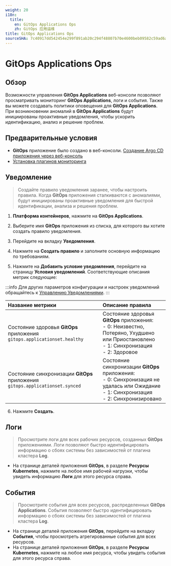 ```yaml
---
weight: 20
i18n:
  title:
    en: GitOps Applications Ops
    zh: GitOps 应用运维
title: GitOps Applications Ops
sourceSHA: 7c40917dd542454e299f891ab20c294f48807b70e4600beb09582c59ad6a99e5
---
```


# GitOps Applications Ops

## Обзор

Возможности управления **GitOps Applications** веб-консоли позволяют просматривать мониторинг **GitOps Applications**, логи и события. Также вы можете создавать политики оповещения для **GitOps Applications**. При возникновении аномалий в **GitOps Applications** будут инициированы проактивные уведомления, чтобы ускорить идентификацию, анализ и решение проблем.

## Предварительные условия

- **GitOps** приложение было создано в веб-консоли. [Создание Argo CD приложения через веб-консоль](../../how_to/create_gitops_app.mdx)
- [Установка плагинов мониторинга](/observability/monitor/install_monitor.mdx)

## Уведомление

> Создайте правило уведомления заранее, чтобы настроить правила. Когда **GitOps** приложения сталкиваются с аномалиями, будут инициированы проактивные уведомления для быстрой идентификации, анализа и решения проблем.

1. **Платформа контейнеров**, нажмите на **GitOps Applications**.

2. Выберите имя **GitOps** приложения из списка, для которого вы хотите создать правило уведомления.

3. Перейдите на вкладку **Уведомления**.

4. Нажмите на **Создать правило** и заполните основную информацию по требованиям.

5. Нажмите на **Добавить условие уведомления**, перейдите на страницу **Условия уведомлений**. Соответствующие описания метрик следующие:

:::info
Для других параметров конфигурации и настроек уведомлений обращайтесь к [Управлению Уведомлениями](/observability/monitor/functions/manage_alert.mdx).
:::

| **Название метрики**                                              | **Описание правила**                                                                                                       |
| :--------------------------------------------------------------- | :------------------------------------------------------------------------------------------------------------------------- |
| Состояние здоровья **GitOps** приложения `gitops.applicationset.healthy` | Состояние здоровья **GitOps** приложения:<br /> - 0: Неизвестно, Потеряно, Ухудшено или Приостановлено <br /> - 1: Синхронизация <br /> - 2: Здоровое |
| Состояние синхронизации **GitOps** приложения `gitops.applicationset.synced`    | Состояние синхронизации **GitOps** приложения:<br /> - 0: Синхронизация не удалась или Ожидание<br /> - 1: Синхронизация <br /> - 2: Синхронизировано                 |

6. Нажмите **Создать**.

## Логи

> Просмотрите логи для всех рабочих ресурсов, созданных **GitOps** приложениями. Логи позволяют быстро идентифицировать информацию о сбоях системы без зависимостей от плагина кластера **Log**.

- На странице деталей приложения **GitOps**, в разделе **Ресурсы Kubernetes**, нажмите на любое имя рабочей нагрузки, чтобы увидеть информацию **Логи** для этого ресурса справа.

## События

> Просмотрите события для всех ресурсов, распределенных **GitOps Applications**. События позволяют быстро идентифицировать информацию о сбоях системы без зависимостей от плагина кластера **Log**.

- На странице деталей приложения **GitOps**, перейдите на вкладку **События**, чтобы просмотреть агрегированные события для всех ресурсов.
- На странице деталей приложения **GitOps**, в разделе **Ресурсы Kubernetes**, нажмите на любое имя ресурса, чтобы увидеть события для этого ресурса справа.
